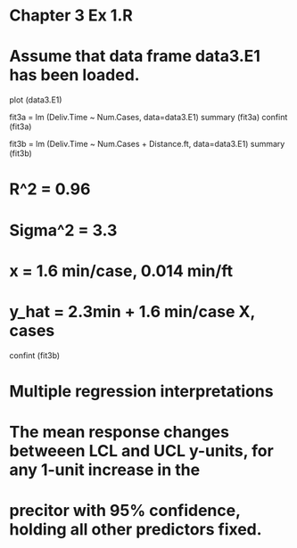 # Chapter 3 Ex 1.R

# Assume that data frame data3.E1 has been loaded.

plot (data3.E1)

fit3a = lm (Deliv.Time ~ Num.Cases, data=data3.E1)
summary (fit3a)
confint (fit3a)

fit3b = lm (Deliv.Time ~ Num.Cases + Distance.ft, data=data3.E1)
summary (fit3b)

# R^2 = 0.96
# Sigma^2 = 3.3
# x = 1.6 min/case, 0.014 min/ft
# y_hat = 2.3min + 1.6 min/case X, cases

confint (fit3b)

# Multiple regression interpretations
# The mean response changes betweeen LCL and UCL y-units, for any 1-unit increase in the
# precitor with 95% confidence, holding all other predictors fixed.
#
#
#
#
#
#
#
#




